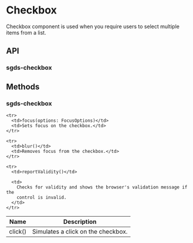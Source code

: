 
<Meta of={CheckboxStories} />

# Checkbox

Checkbox component is used when you require users to select multiple items from a list.

<Canvas>
  <Story of={CheckboxStories.Basic} />
</Canvas>

## API

### sgds-checkbox

<Controls />

## Methods

### sgds-checkbox

<table>
  <thead>
    <tr>
      <th>Name</th>
      <th>Description</th>
    </tr>
  </thead>

  <tbody>
    <tr>
      <td>click()</td>
      <td>Simulates a click on the checkbox.</td>
    </tr>

    <tr>
      <td>focus(options: FocusOptions)</td>
      <td>Sets focus on the checkbox.</td>
    </tr>

    <tr>
      <td>blur()</td>
      <td>Removes focus from the checkbox.</td>
    </tr>

    <tr>
      <td>reportValidity()</td>

      <td>
        Checks for validity and shows the browser's validation message if the
        control is invalid.
      </td>
    </tr>
  </tbody>
</table>
